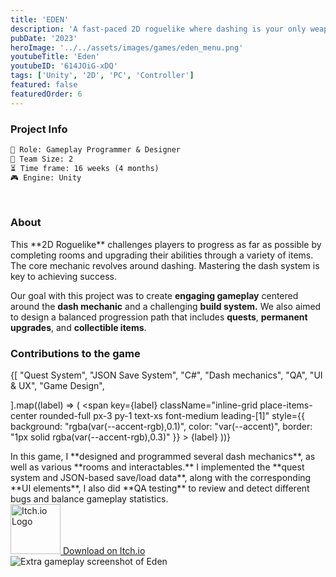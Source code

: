 ```yaml
---
title: 'EDEN'
description: 'A fast-paced 2D roguelike where dashing is your only weapon. Built in Unity featuring quests, upgrades, and a dynamic build system. (Team of 2, 16 weeks)'
pubDate: '2023'
heroImage: '../../assets/images/games/eden_menu.png'
youtubeTitle: 'Eden'
youtubeID: '614JOiG-xDQ'
tags: ['Unity', '2D', 'PC', 'Controller']
featured: false
featuredOrder: 6 
---
```


###  **Project Info**  

```markdown
👤 Role: Gameplay Programmer & Designer
👥 Team Size: 2  
⏳ Time frame: 16 weeks (4 months)
🎮 Engine: Unity  
```

<br />

###  **About**
<div className="text-justify">
This **2D Roguelike** challenges players to progress as far as possible by completing rooms and upgrading their abilities through a variety of items. The core mechanic revolves around dashing. Mastering the dash system is key to achieving success. 

Our goal with this project was to create **engaging gameplay** centered around the **dash mechanic** and a challenging **build system.** We also aimed to design a balanced progression path that includes **quests**, **permanent upgrades**, and **collectible items**. 
</div>


### **Contributions to the game**
<div className="mt-4 mb-4 flex flex-wrap gap-2 ">
  {[
    "Quest System",
    "JSON Save System",
    "C#",
    "Dash mechanics",
    "QA",
    "UI & UX",
    "Game Design",

  ].map((label) => (
    <span
      key={label}
      className="inline-grid place-items-center rounded-full px-3 py-1 text-xs font-medium leading-[1]"
      style={{
        background: "rgba(var(--accent-rgb),0.1)",
        color: "var(--accent)",
        border: "1px solid rgba(var(--accent-rgb),0.3)"
      }}
    >
      {label}
    </span>
  ))}
</div>
<div className="text-justify">
In this game, I **designed and programmed several dash mechanics**, as well as various **rooms and interactables.** I implemented the **quest system and JSON-based save/load data**, along with the corresponding **UI elements**, I also did **QA testing** to review and detect different bugs and balance gameplay statistics. 

</div>

<div className="flex flex-col items-center my-8">
  <a
    href="https://pablosko.itch.io/eden"  
    target="_blank"
    rel="noopener noreferrer"
    className="flex flex-col items-center group"
  >
    <img
      src={imageItchio}               
      alt="Itch.io Logo"
      width="80"
      height="80"
      className="mb-3 transition-transform duration-200 group-hover:scale-110"
    />
    <span className="text-lg font-semibold text-[#FFFFFF] group-hover:text-[#1338BE] transition">
      Download on Itch.io
    </span>
  </a>
</div>

<div className="flex justify-center my-6">
  <Image src={image}
    alt="Extra gameplay screenshot of Eden" 
  className="w-full max-w-3xl h-auto rounded-xl shadow"
  />
</div>
